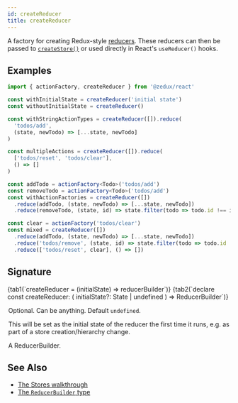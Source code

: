 ```yaml
---
id: createReducer
title: createReducer
---
```



A factory for creating Redux-style [reducers](../types/Reducer). These reducers can then be passed to [`createStore()`](createStore) or used directly in React's `useReducer()` hooks.

## Examples

```ts
import { actionFactory, createReducer } from '@zedux/react'

const withInitialState = createReducer('initial state')
const withoutInitialState = createReducer()

const withStringActionTypes = createReducer([]).reduce(
  'todos/add',
  (state, newTodo) => [...state, newTodo]
)

const multipleActions = createReducer([]).reduce(
  ['todos/reset', 'todos/clear'],
  () => []
)

const addTodo = actionFactory<Todo>('todos/add')
const removeTodo = actionFactory<Todo>('todos/add')
const withActionFactories = createReducer([])
  .reduce(addTodo, (state, newTodo) => [...state, newTodo])
  .reduce(removeTodo, (state, id) => state.filter(todo => todo.id !== id))

const clear = actionFactory('todos/clear')
const mixed = createReducer([])
  .reduce(addTodo, (state, newTodo) => [...state, newTodo])
  .reduce('todos/remove', (state, id) => state.filter(todo => todo.id !== id))
  .reduce(['todos/reset', clear], () => [])
```

## Signature

<Tabs>
  {tab1(`createReducer = (initialState) => reducerBuilder`)}
  {tab2(`declare const createReducer: <State = any>(
  initialState?: State | undefined
) => ReducerBuilder<State>`)}
</Tabs>

<Legend>
  <Item name="initialState">
    <p>
      Optional. Can be anything. Default <code>undefined</code>.
    </p>
    <p>
      This will be set as the initial state of the reducer the first time it
      runs, e.g. as part of a store creation/hierarchy change.
    </p>
  </Item>
  <Item name="Returns">
    <p>
      A <Link to="../types/ReducerBuilder">ReducerBuilder</Link>.
    </p>
  </Item>
</Legend>

## See Also

- [The Stores walkthrough](../../walkthrough/stores)
- [The `ReducerBuilder` type](../types/ReducerBuilder)
